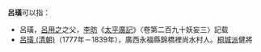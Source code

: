 '''呂璜'''可以指：
* 呂璜，[[呂用之|呂用之]]之父，[[李昉|李昉]]《[[太平廣記|太平廣記]]》〈卷第二百九十妖妄三〉記载
* [[呂璜_(清朝)|呂璜 (清朝)]]（1777年－1839年），廣西永福縣錦橋裡尚水村人。[[桐城派|桐城派]]健將
{{disambig|H|Cat=二字吕姓人名消歧义}}
